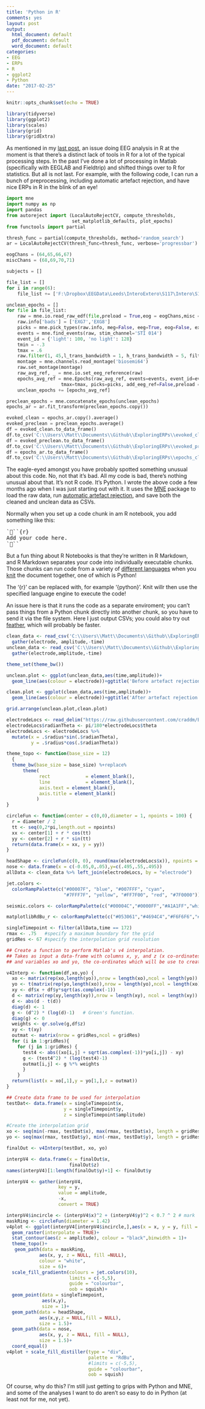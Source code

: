 ```yaml
---
title: 'Python in R'
comments: yes
layout: post
output:
  html_document: default
  pdf_document: default
  word_document: default
categories:
- EEG
- ERPs
- R
- ggplot2
- Python
date: "2017-02-25"
---
```


```r
knitr::opts_chunk$set(echo = TRUE)
```

```r
library(tidyverse)
library(ggplot2)
library(scales)
library(grid)
library(gridExtra)
```

As mentioned in my [last post](../blog/2017/04/07/EEG-in-R-what-is-missing/), an issue doing EEG analysis in R at the moment is that there's a distinct lack of tools in R for a lot of the typical processing steps. In the past I've done a lot of processing in Matlab (specifically with EEGLAB and Fieldtrip) and shifted things over to R for statistics. But all is not last. For example, with the following code, I can run a bunch of preprocessing, including automatic artefact rejection, and have nice ERPs in R in the blink of an eye!

```python
import mne
import numpy as np
import pandas
from autoreject import (LocalAutoRejectCV, compute_thresholds,
                        set_matplotlib_defaults, plot_epochs)
from functools import partial

thresh_func = partial(compute_thresholds, method='random_search')
ar = LocalAutoRejectCV(thresh_func=thresh_func, verbose='progressbar')

eogChans = (64,65,66,67)
miscChans = (68,69,70,71)

subjects = []

file_list = []
for i in range(6):
    file_list += ['F:\Dropbox\EEGData\Leeds\InteroExtero\S117\Intero\S117InteroSSDTB{0}.bdf'.format(i+1)]

unclean_epochs = []
for file in file_list:
    raw = mne.io.read_raw_edf(file,preload = True,eog = eogChans,misc = miscChans)
    raw.info['bads'] = ['EXG7','EXG8']
    picks = mne.pick_types(raw.info, meg=False, eeg=True, eog=False, exclude='bads')
    events = mne.find_events(raw, stim_channel='STI 014')
    event_id = {'light': 100, 'no light': 128}
    tmin = -.3
    tmax = .6
    raw.filter(1, 45,l_trans_bandwidth = 1, h_trans_bandwidth = 5, filter_length = 'auto')
    montage = mne.channels.read_montage('biosemi64')
    raw.set_montage(montage)
    raw_avg_ref, _ = mne.io.set_eeg_reference(raw)
    epochs_avg_ref = mne.Epochs(raw_avg_ref, events=events, event_id=event_id, tmin=tmin,
                    tmax=tmax, picks=picks, add_eeg_ref=False,preload = True, detrend = None,decim = 4)
    unclean_epochs += [epochs_avg_ref]

preclean_epochs = mne.concatenate_epochs(unclean_epochs)
epochs_ar = ar.fit_transform(preclean_epochs.copy())

evoked_clean = epochs_ar.copy().average()
evoked_preclean = preclean_epochs.average()
df = evoked_clean.to_data_frame()
df.to_csv('C:\\Users\\Matt\\Documents\\Github\\ExploringERPs\\evoked_clean.csv')
df = evoked_preclean.to_data_frame()
df.to_csv('C:\\Users\\Matt\\Documents\\Github\\ExploringERPs\\evoked_preclean.csv')
df = epochs_ar.to_data_frame()
df.to_csv('C:\\Users\\Matt\\Documents\\Github\\ExploringERPs\\epochs_clean.csv')

```

The eagle-eyed amongst you have probably spotted something unusual about this code. No, not that it's bad. All my code is bad, there's nothing unusual about that. It's not R code. It's Python. I wrote the above code a few months ago when I was just starting out with it. It uses the [MNE](https://martinos.org/mne/stable/index.html) package to load the raw data, run [automatic artefact rejection](http://autoreject.github.io/), and save both the cleaned and unclean data as CSVs.

Normally when you set up a code chunk in am R notebook, you add something like this:
<pre>
```{r} 
Add your code here.
```
</pre>
But a fun thing about R Notebooks is that they're written in R Markdown, and R Markdown separates your code into individually executable chunks. Those chunks can run code from a variety of [different languages](http://rmarkdown.rstudio.com/authoring_knitr_engines.html) when you [knit](https://yihui.name/knitr/) the document together, one of which is Python!

The '{r}' can be replaced with, for example '{python}'. Knit willr then use the specified language engine to execute the code!

An issue here is that it runs the code as a separate enviroment; you can't pass things from a Python chunk directly into another chunk, so you have to send it via the file system. Here I just output CSVs; you could also try out [feather](https://blog.rstudio.org/2016/03/29/feather/), which will probably be faster.


```r
clean_data <- read_csv('C:\\Users\\Matt\\Documents\\Github\\ExploringERPs\\evoked_clean.csv') %>%
  gather(electrode, amplitude,-time)
unclean_data <- read_csv('C:\\Users\\Matt\\Documents\\Github\\ExploringERPs\\evoked_preclean.csv') %>%
  gather(electrode,amplitude,-time)

theme_set(theme_bw())

unclean.plot <- ggplot(unclean_data,aes(time,amplitude))+
  geom_line(aes(colour = electrode))+ggtitle('Before artefact rejection')+guides(colour = FALSE)

clean.plot <- ggplot(clean_data,aes(time,amplitude))+
  geom_line(aes(colour = electrode))+ggtitle('After artefact rejection')+guides(colour = FALSE)

grid.arrange(unclean.plot,clean.plot)
```

```r
electrodeLocs <- read_delim("https://raw.githubusercontent.com/craddm/ExploringERPs/master/biosemi70elecs.loc", "\t", escape_double = FALSE, col_names = c("chanNo","theta","radius","electrode"), trim_ws = TRUE)
electrodeLocs$radianTheta <- pi/180*electrodeLocs$theta
electrodeLocs <- electrodeLocs %>%
  mutate(x = .$radius*sin(.$radianTheta),
         y = .$radius*cos(.$radianTheta))

theme_topo <- function(base_size = 12)
  {
  theme_bw(base_size = base_size) %+replace%
      theme(
            rect             = element_blank(),
            line             = element_blank(),
            axis.text = element_blank(),
            axis.title = element_blank()
           )
}

circleFun <- function(center = c(0,0),diameter = 1, npoints = 100) {
  r = diameter / 2
  tt <- seq(0,2*pi,length.out = npoints)
  xx <- center[1] + r * cos(tt)
  yy <- center[2] + r * sin(tt)
  return(data.frame(x = xx, y = yy))
}

headShape <- circleFun(c(0, 0), round(max(electrodeLocs$x)), npoints = 100) # 0
nose <- data.frame(x = c(-0.05,0,.05),y=c(.495,.55,.495))
allData <- clean_data %>% left_join(electrodeLocs, by = "electrode")

jet.colors <-
  colorRampPalette(c("#00007F", "blue", "#007FFF", "cyan",
                     "#7FFF7F", "yellow", "#FF7F00", "red", "#7F0000"))

seismic.colors <- colorRampPalette(c("#00004C","#0000FF","#A1A1FF","white","#FFA1A1","red","#7F0000"),interpolate = "spline")

matplotlibRdBu_r <- colorRampPalette(c("#053061","#4694C4","#F6F6F6","#E7886C","#67001F"),interpolate = "spline")

singleTimepoint <- filter(allData,time == 172)
rmax <- .75   #specify a maximum boundary for the grid
gridRes <- 67 #specify the interpolation grid resolution

## Create a function to perform Matlab's v4 interpolation.
## Takes as input a data-frame with columns x, y, and z (x co-ordinates, y co-ordinates, and amplitude)
## and variables xo and yo, the co-ordinates which will be use to create a grid for interpolation

v4Interp <- function(df,xo,yo) {
  xo <- matrix(rep(xo,length(yo)),nrow = length(xo),ncol = length(yo))
  yo <- t(matrix(rep(yo,length(xo)),nrow = length(yo),ncol = length(xo)))
  xy <- df$x + df$y*sqrt(as.complex(-1))
  d <- matrix(rep(xy,length(xy)),nrow = length(xy), ncol = length(xy))
  d <- abs(d - t(d))
  diag(d) <- 1
  g <- (d^2) * (log(d)-1)   # Green's function.
  diag(g) <- 0
  weights <- qr.solve(g,df$z)
  xy <- t(xy)
  outmat <- matrix(nrow = gridRes,ncol = gridRes)
  for (i in 1:gridRes){
    for (j in 1:gridRes) {
      test4 <- abs((xo[i,j] + sqrt(as.complex(-1))*yo[i,j]) - xy)
      g <- (test4^2) * (log(test4)-1)
      outmat[i,j] <- g %*% weights
      }
    }
  return(list(x = xo[,1],y = yo[1,],z = outmat))
}

## Create data frame to be used for interpolation
testDat<- data.frame(x = singleTimepoint$x,
                     y = singleTimepoint$y,
                     z = singleTimepoint$amplitude)

#Create the interpolation grid
xo <- seq(min(-rmax, testDat$x), max(rmax, testDat$x), length = gridRes)
yo <- seq(max(rmax, testDat$y), min(-rmax, testDat$y), length = gridRes)

finalOut <- v4Interp(testDat, xo, yo)

interpV4 <- data.frame(x = finalOut$x,
                       finalOut$z)
names(interpV4)[1:length(finalOut$y)+1] <- finalOut$y

interpV4 <- gather(interpV4,
                   key = y,
                   value = amplitude,
                   -x,
                   convert = TRUE) 

interpV4$incircle <- (interpV4$x)^2 + (interpV4$y)^2 < 0.7 ^ 2 # mark
maskRing <- circleFun(diameter = 1.42) 
v4plot <- ggplot(interpV4[interpV4$incircle,],aes(x = x, y = y, fill = amplitude))+
  geom_raster(interpolate = TRUE)+
  stat_contour(aes(z = amplitude), colour = "black",binwidth = 1)+
  theme_topo()+
   geom_path(data = maskRing,
            aes(x, y, z = NULL, fill =NULL),
            colour = "white",
            size = 6)+
  scale_fill_gradientn(colours = jet.colors(10),
                       limits = c(-5,5),
                       guide = "colourbar",
                       oob = squish)+
  geom_point(data = singleTimepoint,
             aes(x,y),
             size = 1)+
  geom_path(data = headShape,
            aes(x,y,z = NULL,fill = NULL),
            size = 1.5)+
  geom_path(data = nose,
            aes(x, y, z = NULL, fill = NULL),
            size = 1.5)+
  coord_equal()
v4plot + scale_fill_distiller(type = "div",
                              palette = "RdBu",
                              #limits = c(-5,5),
                              guide = "colourbar",
                              oob = squish)
```

Of course, why do this? I'm still just getting to grips with Python and MNE, and some of the analyses I want to do aren't so easy to do in Python (at least not for me, not yet).
